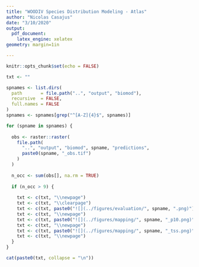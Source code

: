 ```yaml
---
title: "WOODIV Species Distribution Modeling - Atlas"
author: "Nicolas Casajus"
date: "3/10/2020"
output: 
  pdf_document: 
    latex_engine: xelatex
geometry: margin=1in

---
```


```r
knitr::opts_chunk$set(echo = FALSE)
```

```r
txt <- ""

spnames <- list.dirs(
  path       = file.path("..", "output", "biomod"),
  recursive  = FALSE,
  full.names = FALSE
)
spnames <- spnames[grep("^[A-Z]{4}$", spnames)]

for (spname in spnames) {
  
  obs <- raster::raster(
    file.path(
      "..", "output", "biomod", spname, "predictions",
      paste0(spname, "_obs.tif")
    )
  )
  
  n_occ <- sum(obs[], na.rm = TRUE)
  
  if (n_occ > 9) {
  
    txt <- c(txt, "\\newpage")
    txt <- c(txt, "\\clearpage")
    txt <- c(txt, paste0("![](../figures/evaluation/", spname, ".png)"))
    txt <- c(txt, "\\newpage")
    txt <- c(txt, paste0("![](../figures/mapping/", spname, "_p10.png)"))
    txt <- c(txt, "\\newpage")
    txt <- c(txt, paste0("![](../figures/mapping/", spname, "_tss.png)"))
    txt <- c(txt, "\\newpage")
  }
}

cat(paste0(txt, collapse = "\n"))
```

